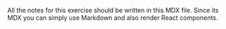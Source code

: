 All the notes for this exercise should be written in this MDX file. Since its MDX you can simply use Markdown and also render React components.
